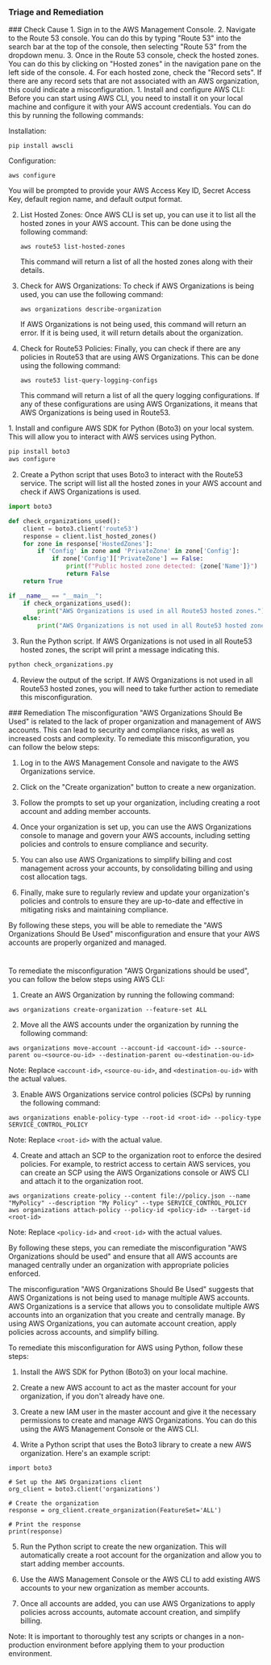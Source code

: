 
### Triage and Remediation
<Tabs>

<Tab title='Cause'>
### Check Cause
<AccordionGroup>
<Accordion title='Using Console' defaultOpen='true'>
1. Sign in to the AWS Management Console.
2. Navigate to the Route 53 console. You can do this by typing "Route 53" into the search bar at the top of the console, then selecting "Route 53" from the dropdown menu.
3. Once in the Route 53 console, check the hosted zones. You can do this by clicking on "Hosted zones" in the navigation pane on the left side of the console.
4. For each hosted zone, check the "Record sets". If there are any record sets that are not associated with an AWS organization, this could indicate a misconfiguration.
</Accordion>

<Accordion title='Using CLI'>
1. Install and configure AWS CLI: Before you can start using AWS CLI, you need to install it on your local machine and configure it with your AWS account credentials. You can do this by running the following commands:

   Installation:
   ```
   pip install awscli
   ```
   Configuration:
   ```
   aws configure
   ```
   You will be prompted to provide your AWS Access Key ID, Secret Access Key, default region name, and default output format.

2. List Hosted Zones: Once AWS CLI is set up, you can use it to list all the hosted zones in your AWS account. This can be done using the following command:
   ```
   aws route53 list-hosted-zones
   ```
   This command will return a list of all the hosted zones along with their details.

3. Check for AWS Organizations: To check if AWS Organizations is being used, you can use the following command:
   ```
   aws organizations describe-organization
   ```
   If AWS Organizations is not being used, this command will return an error. If it is being used, it will return details about the organization.

4. Check for Route53 Policies: Finally, you can check if there are any policies in Route53 that are using AWS Organizations. This can be done using the following command:
   ```
   aws route53 list-query-logging-configs
   ```
   This command will return a list of all the query logging configurations. If any of these configurations are using AWS Organizations, it means that AWS Organizations is being used in Route53.
</Accordion>

<Accordion title='Using Python'>
1. Install and configure AWS SDK for Python (Boto3) on your local system. This will allow you to interact with AWS services using Python.

```python
pip install boto3
aws configure
```

2. Create a Python script that uses Boto3 to interact with the Route53 service. The script will list all the hosted zones in your AWS account and check if AWS Organizations is used.

```python
import boto3

def check_organizations_used():
    client = boto3.client('route53')
    response = client.list_hosted_zones()
    for zone in response['HostedZones']:
        if 'Config' in zone and 'PrivateZone' in zone['Config']:
            if zone['Config']['PrivateZone'] == False:
                print(f"Public hosted zone detected: {zone['Name']}")
                return False
    return True

if __name__ == "__main__":
    if check_organizations_used():
        print("AWS Organizations is used in all Route53 hosted zones.")
    else:
        print("AWS Organizations is not used in all Route53 hosted zones.")
```

3. Run the Python script. If AWS Organizations is not used in all Route53 hosted zones, the script will print a message indicating this.

```bash
python check_organizations.py
```

4. Review the output of the script. If AWS Organizations is not used in all Route53 hosted zones, you will need to take further action to remediate this misconfiguration.
</Accordion>

</AccordionGroup>
</Tab>
<Tab title='Remediation'>
### Remediation

<AccordionGroup>
<Accordion title='Using Console' defaultOpen='true'>
The misconfiguration "AWS Organizations Should Be Used" is related to the lack of proper organization and management of AWS accounts. This can lead to security and compliance risks, as well as increased costs and complexity. To remediate this misconfiguration, you can follow the below steps:

1. Log in to the AWS Management Console and navigate to the AWS Organizations service.

2. Click on the "Create organization" button to create a new organization.

3. Follow the prompts to set up your organization, including creating a root account and adding member accounts.

4. Once your organization is set up, you can use the AWS Organizations console to manage and govern your AWS accounts, including setting policies and controls to ensure compliance and security.

5. You can also use AWS Organizations to simplify billing and cost management across your accounts, by consolidating billing and using cost allocation tags.

6. Finally, make sure to regularly review and update your organization's policies and controls to ensure they are up-to-date and effective in mitigating risks and maintaining compliance. 

By following these steps, you will be able to remediate the "AWS Organizations Should Be Used" misconfiguration and ensure that your AWS accounts are properly organized and managed.

#
</Accordion>

<Accordion title='Using CLI'>
To remediate the misconfiguration "AWS Organizations should be used", you can follow the below steps using AWS CLI:

1. Create an AWS Organization by running the following command:

```
aws organizations create-organization --feature-set ALL
```

2. Move all the AWS accounts under the organization by running the following command:

```
aws organizations move-account --account-id <account-id> --source-parent ou-<source-ou-id> --destination-parent ou-<destination-ou-id>
```

Note: Replace `<account-id>`, `<source-ou-id>`, and `<destination-ou-id>` with the actual values.

3. Enable AWS Organizations service control policies (SCPs) by running the following command:

```
aws organizations enable-policy-type --root-id <root-id> --policy-type SERVICE_CONTROL_POLICY
```

Note: Replace `<root-id>` with the actual value.

4. Create and attach an SCP to the organization root to enforce the desired policies. For example, to restrict access to certain AWS services, you can create an SCP using the AWS Organizations console or AWS CLI and attach it to the organization root. 

```
aws organizations create-policy --content file://policy.json --name "MyPolicy" --description "My Policy" --type SERVICE_CONTROL_POLICY
aws organizations attach-policy --policy-id <policy-id> --target-id <root-id>
```

Note: Replace `<policy-id>` and `<root-id>` with the actual values.

By following these steps, you can remediate the misconfiguration "AWS Organizations should be used" and ensure that all AWS accounts are managed centrally under an organization with appropriate policies enforced.
</Accordion>

<Accordion title='Using Python'>
The misconfiguration "AWS Organizations Should Be Used" suggests that AWS Organizations is not being used to manage multiple AWS accounts. AWS Organizations is a service that allows you to consolidate multiple AWS accounts into an organization that you create and centrally manage. By using AWS Organizations, you can automate account creation, apply policies across accounts, and simplify billing.

To remediate this misconfiguration for AWS using Python, follow these steps:

1. Install the AWS SDK for Python (Boto3) on your local machine.

2. Create a new AWS account to act as the master account for your organization, if you don't already have one.

3. Create a new IAM user in the master account and give it the necessary permissions to create and manage AWS Organizations. You can do this using the AWS Management Console or the AWS CLI.

4. Write a Python script that uses the Boto3 library to create a new AWS organization. Here's an example script:

```
import boto3

# Set up the AWS Organizations client
org_client = boto3.client('organizations')

# Create the organization
response = org_client.create_organization(FeatureSet='ALL')

# Print the response
print(response)
```

5. Run the Python script to create the new organization. This will automatically create a root account for the organization and allow you to start adding member accounts.

6. Use the AWS Management Console or the AWS CLI to add existing AWS accounts to your new organization as member accounts.

7. Once all accounts are added, you can use AWS Organizations to apply policies across accounts, automate account creation, and simplify billing.

Note: It is important to thoroughly test any scripts or changes in a non-production environment before applying them to your production environment.
</Accordion>

</AccordionGroup>
</Tab>
</Tabs>
